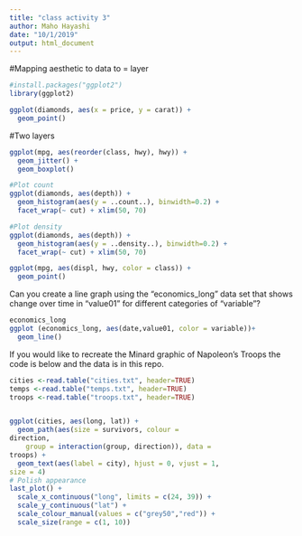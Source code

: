 ```yaml
---
title: "class activity 3"
author: Maho Hayashi 
date: "10/1/2019"
output: html_document
---
```


#Mapping aesthetic to data to = layer
```r
#install.packages("ggplot2")
library(ggplot2)

ggplot(diamonds, aes(x = price, y = carat)) +
  geom_point()
```

#Two layers
```r
ggplot(mpg, aes(reorder(class, hwy), hwy)) +
  geom_jitter() +
  geom_boxplot()
```

```r

#Plot count
ggplot(diamonds, aes(depth)) +
  geom_histogram(aes(y = ..count..), binwidth=0.2) +
  facet_wrap(~ cut) + xlim(50, 70)

#Plot density
ggplot(diamonds, aes(depth)) +
  geom_histogram(aes(y = ..density..), binwidth=0.2) +
  facet_wrap(~ cut) + xlim(50, 70)
```

```r
ggplot(mpg, aes(displ, hwy, color = class)) +
  geom_point()

```

Can you create a line graph using the "economics_long" data set that shows change over time in "value01" for different categories of "variable"?

```r
economics_long 
ggplot (economics_long, aes(date,value01, color = variable))+
  geom_line()

```

If you would like to recreate the Minard graphic of Napoleon's Troops the code is below and the data is in this repo.

```r
cities <-read.table("cities.txt", header=TRUE)
temps <-read.table("temps.txt", header=TRUE)
troops <-read.table("troops.txt", header=TRUE)


ggplot(cities, aes(long, lat)) +
  geom_path(aes(size = survivors, colour =
direction,
    group = interaction(group, direction)), data =
troops) +
  geom_text(aes(label = city), hjust = 0, vjust = 1,
size = 4)
# Polish appearance
last_plot() +
  scale_x_continuous("long", limits = c(24, 39)) +
  scale_y_continuous("lat") +
  scale_colour_manual(values = c("grey50","red")) +
  scale_size(range = c(1, 10))
```

